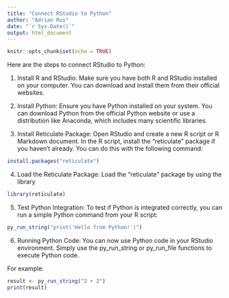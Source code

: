 ```yaml
---
title: "Connect RStudio to Python"
author: "Adrian Rus"
date: "`r Sys.Date()`"
output: html_document
---
```


```r
knitr::opts_chunk$set(echo = TRUE)
```

Here are the steps to connect RStudio to Python:

1. Install R and RStudio: Make sure you have both R and RStudio installed on your computer. You can download and install them from their official websites.

2. Install Python: Ensure you have Python installed on your system. You can download Python from the official Python website or use a distribution like Anaconda, which includes many scientific libraries.

3. Install Reticulate Package: Open RStudio and create a new R script or R Markdown document. In the R script, install the "reticulate" package if you haven't already. You can do this with the following command:

```r
install.packages("reticulate")
```

4. Load the Reticulate Package: Load the "reticulate" package by using the library 

```r
library(reticulate)

```

5. Test Python Integration: To test if Python is integrated correctly, you can run a simple Python command from your R script:

```r
py_run_string("print('Hello from Python!')")

```

6. Running Python Code: You can now use Python code in your RStudio environment. Simply use the py_run_string or py_run_file functions to execute Python code.

For example:

```r
result <- py_run_string("2 + 2")
print(result)

```

################################################################################# 
